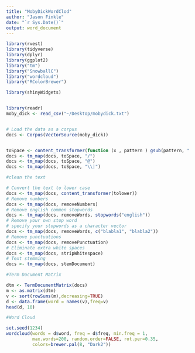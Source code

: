 ```yaml
---
title: "MobyDickWordClod"
author: "Jason Finkle"
date: "`r Sys.Date()`"
output: word_document
---
```


```r
library(rvest)
library(tidyverse)
library(dplyr)
library(ggplot2)
library("tm")
library("SnowballC")
library("wordcloud")
library("RColorBrewer")

library(shinyWidgets)


library(readr)
moby_dick <- read_csv("~/Desktop/mobydick.txt")


# Load the data as a corpus
docs <- Corpus(VectorSource(moby_dick))


toSpace <- content_transformer(function (x , pattern ) gsub(pattern, " ", x))
docs <- tm_map(docs, toSpace, "/")
docs <- tm_map(docs, toSpace, "@")
docs <- tm_map(docs, toSpace, "\\|")

#clean the text

# Convert the text to lower case
docs <- tm_map(docs, content_transformer(tolower))
# Remove numbers
docs <- tm_map(docs, removeNumbers)
# Remove english common stopwords
docs <- tm_map(docs, removeWords, stopwords("english"))
# Remove your own stop word
# specify your stopwords as a character vector
docs <- tm_map(docs, removeWords, c("blabla1", "blabla2")) 
# Remove punctuations
docs <- tm_map(docs, removePunctuation)
# Eliminate extra white spaces
docs <- tm_map(docs, stripWhitespace)
# Text stemming
docs <- tm_map(docs, stemDocument)

#Term Document Matrix

dtm <- TermDocumentMatrix(docs)
m <- as.matrix(dtm)
v <- sort(rowSums(m),decreasing=TRUE)
d <- data.frame(word = names(v),freq=v)
head(d, 10)

#Word Cloud

set.seed(1234)
wordcloud(words = d$word, freq = d$freq, min.freq = 1,
          max.words=200, random.order=FALSE, rot.per=0.35, 
          colors=brewer.pal(8, "Dark2"))







```

